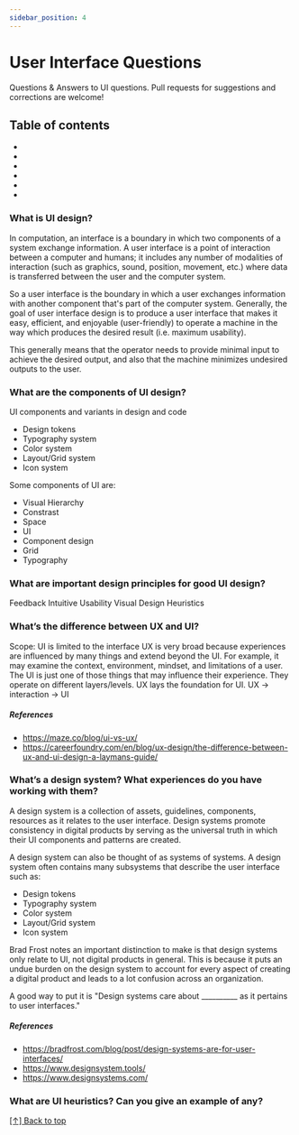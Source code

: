 ```yaml
---
sidebar_position: 4
---
```



# User Interface Questions

Questions & Answers to UI questions. Pull requests for suggestions and corrections are welcome!

## Table of contents

- <Question question='What is UI design?' />
- <Question question='What are the components of UI design?' />
- <Question question='What are important design principles for good UI design? ' />
- <Question question='What’s the difference between UX and UI?' />
- <Question question='What’s a design system? What experiences do you have working with them?' />
- <Question question='What are UI heuristics? Can you give an example of any?' />

### What is UI design?

In computation, an interface is a boundary in which two components of a system exchange information. A user interface is a point of interaction between a computer and humans; it includes any number of modalities of interaction (such as graphics, sound, position, movement, etc.) where data is transferred between the user and the computer system.

So a user interface is the boundary in which a user exchanges information with another component that's part of the computer system. Generally, the goal of user interface design is to produce a user interface that makes it easy, efficient, and enjoyable (user-friendly) to operate a machine in the way which produces the desired result (i.e. maximum usability).

This generally means that the operator needs to provide minimal input to achieve the desired output, and also that the machine minimizes undesired outputs to the user.

### What are the components of UI design?

UI components and variants in design and code

- Design tokens
- Typography system
- Color system
- Layout/Grid system
- Icon system

Some components of UI are:

- Visual Hierarchy
- Constrast
- Space
- UI
- Component design
- Grid
- Typography

### What are important design principles for good UI design?

Feedback
Intuitive
Usability
Visual Design
Heuristics

### What’s the difference between UX and UI?

Scope:
UI is limited to the interface
UX is very broad because experiences are influenced by many things and extend beyond the UI. For example, it may examine the context, environment, mindset, and limitations of a user. The UI is just one of those things that may influence their experience.
They operate on different layers/levels. UX lays the foundation for UI.
UX -> interaction -> UI

##### References

- https://maze.co/blog/ui-vs-ux/
- https://careerfoundry.com/en/blog/ux-design/the-difference-between-ux-and-ui-design-a-laymans-guide/

### What’s a design system? What experiences do you have working with them?

A design system is a collection of assets, guidelines, components, resources as it relates to the user interface. Design systems promote consistency in digital products by serving as the universal truth in which their UI components and patterns are created.

A design system can also be thought of as systems of systems. A design system often contains many subsystems that describe the user interface such as:

- Design tokens
- Typography system
- Color system
- Layout/Grid system
- Icon system

Brad Frost notes an important distinction to make is that design systems only relate to UI, not digital products in general. This is because it puts an undue burden on the design system to account for every aspect of creating a digital product and leads to a lot confusion across an organization.

A good way to put it is "Design systems care about __________ as it pertains to user interfaces."

##### References

- https://bradfrost.com/blog/post/design-systems-are-for-user-interfaces/
- https://www.designsystem.tools/
- https://www.designsystems.com/

### What are UI heuristics? Can you give an example of any?

[[↑] Back to top](#table-of-contents)

<!-- UI heuristics, gestalt principles, accessibility ?
https://www.nngroup.com/articles/ten-usability-heuristics/
-->
